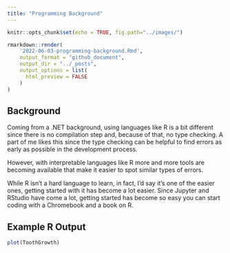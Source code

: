 ```yaml
---
title: "Programming Background"
---
```


```r
knitr::opts_chunk$set(echo = TRUE, fig.path="../images/")
```

```r
rmarkdown::render(
    '2022-06-03-programming-background.Rmd', 
    output_format = "github_document",
    output_dir = "../_posts",
    output_options = list(
      html_preview = FALSE
    )
)
```


## Background

Coming from a .NET background, using languages like R is a bit different since there is no compilation step and, because of that, no type checking. A part of me likes this since the type checking can be helpful to find errors as early as possible in the development process.

However, with interpretable languages like R more and more tools are becoming available that make it easier to spot similar types of errors. 

While R isn't a hard language to learn, in fact, I'd say it's one of the easier ones, getting started with it has become a lot easier. Since Jupyter and RStudio have come a lot, getting started has become so easy you can start coding with a Chromebook and a book on R.

## Example R Output

```r
plot(ToothGrowth)
```

